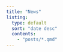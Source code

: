 ```yaml
---
title: "News"
listing:
  type: default
  sort: "date desc"
  contents:
    - "posts/*.qmd"
---
```


